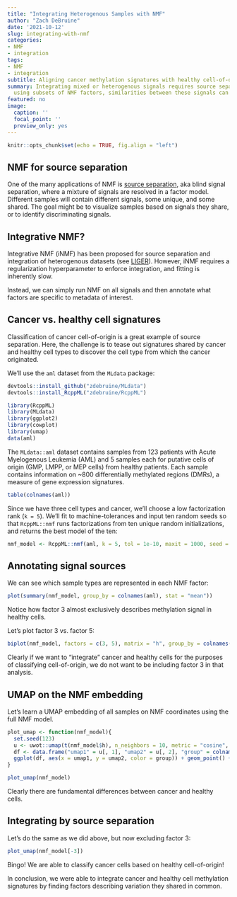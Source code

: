 ```yaml
---
title: "Integrating Heterogenous Samples with NMF"
author: "Zach DeBruine"
date: '2021-10-12'
slug: integrating-with-nmf
categories:
- NMF
- integration
tags:
- NMF
- integration
subtitle: Aligning cancer methylation signatures with healthy cell-of-origin signatures
summary: Integrating mixed or heterogenous signals requires source separation. By
  using subsets of NMF factors, similarities between these signals can be visualized.
featured: no
image:
  caption: ''
  focal_point: ''
  preview_only: yes
---
```


```r
knitr::opts_chunk$set(echo = TRUE, fig.align = "left")
```

## NMF for source separation

One of the many applications of NMF is [source separation](https://en.wikipedia.org/wiki/Signal_separation), aka blind signal separation, where a mixture of signals are resolved in a factor model. Different samples will contain different signals, some unique, and some shared. The goal might be to visualize samples based on signals they share, or to identify discriminating signals.

## Integrative NMF?

Integrative NMF (iNMF) has been proposed for source separation and integration of heterogenous datasets (see [LIGER](https://github.com/welch-lab/liger)). However, iNMF requires a regularization hyperparameter to enforce integration, and fitting is inherently slow.

Instead, we can simply run NMF on all signals and then annotate what factors are specific to metadata of interest.

## Cancer vs. healthy cell signatures

Classification of cancer cell-of-origin is a great example of source separation. Here, the challenge is to tease out signatures shared by cancer and healthy cell types to discover the cell type from which the cancer originated.

We'll use the `aml` dataset from the `MLdata` package:

```R
devtools::install_github("zdebruine/MLdata")
devtools::install_RcppML("zdebruine/RcppML")
```

```R
library(RcppML)
library(MLdata)
library(ggplot2)
library(cowplot)
library(umap)
data(aml)
```

The `MLdata::aml` dataset contains samples from 123 patients with Acute Myelogenous Leukemia (AML) and 5 samples each for putative cells of origin (GMP, LMPP, or MEP cells) from healthy patients. Each sample contains information on ~800 differentially methylated regions (DMRs), a measure of gene expression signatures.

```R
table(colnames(aml))
```

Since we have three cell types and cancer, we'll choose a low factorization rank (`k = 5`). We'll fit to machine-tolerances and input ten random seeds so that `RcppML::nmf` runs factorizations from ten unique random initializations, and returns the best model of the ten:

```R
nmf_model <- RcppML::nmf(aml, k = 5, tol = 1e-10, maxit = 1000, seed = 1:10, verbose = F)
```

## Annotating signal sources

We can see which sample types are represented in each NMF factor:

```R
plot(summary(nmf_model, group_by = colnames(aml), stat = "mean"))
```

Notice how factor 3 almost exclusively describes methylation signal in healthy cells. 

Let's plot factor 3 vs. factor 5:

```R
biplot(nmf_model, factors = c(3, 5), matrix = "h", group_by = colnames(aml))
```

Clearly if we want to "integrate" cancer and healthy cells for the purposes of classifying cell-of-origin, we do not want to be including factor 3 in that analysis.

## UMAP on the NMF embedding

Let's learn a UMAP embedding of all samples on NMF coordinates using the full NMF model.

```R
plot_umap <- function(nmf_model){
  set.seed(123)
  u <- uwot::umap(t(nmf_model$h), n_neighbors = 10, metric = "cosine", min_dist = 0.3, spread = 1)
  df <- data.frame("umap1" = u[, 1], "umap2" = u[, 2], "group" = colnames(nmf_model$h))
  ggplot(df, aes(x = umap1, y = umap2, color = group)) + geom_point() + theme_void()
}

plot_umap(nmf_model)
```

Clearly there are fundamental differences between cancer and healthy cells.

## Integrating by source separation

Let's do the same as we did above, but now excluding factor 3:

```R
plot_umap(nmf_model[-3])
```

Bingo!  We are able to classify cancer cells based on healthy cell-of-origin!

In conclusion, we were able to integrate cancer and healthy cell methylation signatures by finding factors describing variation they shared in common.